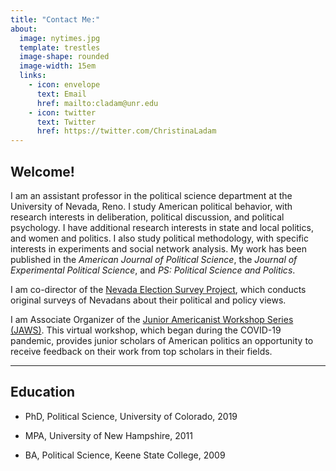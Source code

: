 ```yaml
---
title: "Contact Me:"
about: 
  image: nytimes.jpg
  template: trestles
  image-shape: rounded
  image-width: 15em
  links:
    - icon: envelope
      text: Email
      href: mailto:cladam@unr.edu
    - icon: twitter
      text: Twitter
      href: https://twitter.com/ChristinaLadam
---
```


## **Welcome!**

I am an assistant professor in the political science department at the University of Nevada, Reno. I study American political behavior, with research interests in deliberation, political discussion, and political psychology. I have additional research interests in state and local politics, and women and politics. I also study political methodology, with specific interests in experiments and social network analysis. My work has been published in the *American Journal of Political Science*, the *Journal of Experimental Political Science*, and *PS: Political Science and Politics*.

I am co-director of the [Nevada Election Survey Project](nvelectionsurvey.com), which conducts original surveys of Nevadans about their political and policy views.

I am Associate Organizer of the [Junior Americanist Workshop Series (JAWS)](https://jawspolisci.network/). This virtual workshop, which began during the COVID-19 pandemic, provides junior scholars of American politics an opportunity to receive feedback on their work from top scholars in their fields.

------------------------------------------------------------------------

## **Education**

-   PhD, Political Science, University of Colorado, 2019

-   MPA, University of New Hampshire, 2011

-   BA, Political Science, Keene State College, 2009
